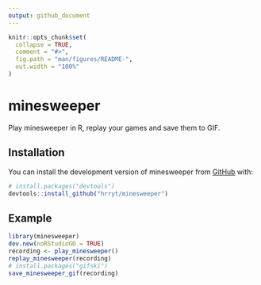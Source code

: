```yaml
---
output: github_document
---
```


<!-- README.md is generated from README.Rmd. Please edit that file -->

```r
knitr::opts_chunk$set(
  collapse = TRUE,
  comment = "#>",
  fig.path = "man/figures/README-",
  out.width = "100%"
)
```

# minesweeper

<!-- badges: start -->
<!-- badges: end -->

Play minesweeper in R, replay your games and save them to GIF.

## Installation

You can install the development version of minesweeper from [GitHub](https://github.com/) with:

``` r
# install.packages("devtools")
devtools::install_github("hrryt/minesweeper")
```

## Example

``` r
library(minesweeper)
dev.new(noRStudioGD = TRUE)
recording <- play_minesweeper()
replay_minesweeper(recording)
# install.packages("gifski")
save_minesweeper_gif(recording)
```
